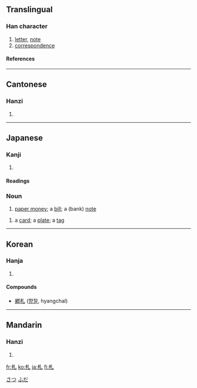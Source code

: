 {{see|箚}}

==Translingual==
===Han character===
{{Han char|rn=75|rad=木|as=01|sn=5|four=4291<sub>0</sub>|canj=木山 (DU)|ids=⿰[[木]][[乚]]}}
# [[letter]], [[note]]
# [[correspondence]]
====References====
{{Han ref|kx=0509.110|dkj=14422|dj=0893.010|hdz=21153.010|uh=672D|ud=26413|bh=A5BE|bd=42430}}

----

==Cantonese==
===Hanzi===
{{yue-hanzi|jyut=|y=jaat3}}
# {{defn|Cantonese}}

----
==Japanese==
[[Category:1000_Japanese_basic_words|さつ]]
[[Category:1000_Japanese_basic_words|ふだ]]




===Kanji===
{{ja-kanji|grade=4|rs=木01}}
# {{defn|Japanese}} 
====Readings====
{{ja-readings|on=[[さつ]] (satsu)|kun=[[ふだ]] (fuda), [[わかじに]] (wakajini)}}



===Noun===
{{ja-noun|k|count=|hira=さつ|kata=|rom=satsu|kanji=|kyu=|shin=|hidx=}}
# [[paper money]]; a [[bill]]; a (bank) [[note]]
{{ja-noun|k|count=|hira=ふだ|kata=|rom=fuda|kanji=|kyu=|shin=|hidx=}}
#a [[card]]; a [[plate]]; a [[tag]]

----

==Korean==
===Hanja===
{{ko-hanja|hangeul=[[찰]]|eumhun=|rv=chal|mr=ch'al|y=chal}}
# {{defn|Korean}}


====Compounds====
* [[鄕札]] ([[향찰]], hyangchal)

----
==Mandarin==
===Hanzi===
{{cmn-hanzi|pin=[[zhá]] ([[zha2]])|wg=cha<sup>2</sup>}}
# {{defn|Mandarin}}

[[fr:札]]
[[ko:札]]
[[ja:札]]
[[fi:札]]